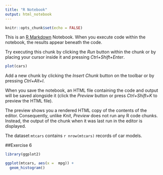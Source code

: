 ```yaml
---
title: "R Notebook"
output: html_notebook
---
```


```r
knitr::opts_chunk$set(echo = FALSE)
```

This is an [R Markdown](http://rmarkdown.rstudio.com) Notebook. When you execute code within the notebook, the results appear beneath the code. 

Try executing this chunk by clicking the *Run* button within the chunk or by placing your cursor inside it and pressing *Ctrl+Shift+Enter*. 

```r
plot(cars)
```

Add a new chunk by clicking the *Insert Chunk* button on the toolbar or by pressing *Ctrl+Alt+I*.

When you save the notebook, an HTML file containing the code and output will be saved alongside it (click the *Preview* button or press *Ctrl+Shift+K* to preview the HTML file).

The preview shows you a rendered HTML copy of the contents of the editor. Consequently, unlike *Knit*, *Preview* does not run any R code chunks. Instead, the output of the chunk when it was last run in the editor is displayed.

The dataset `mtcars` contains `r nrow(mtcars)` records of car models.

##Exercise 6

```r
library(ggplot2)

ggplot(mtcars, aes(x =  mpg)) + 
  geom_histogram()
```
